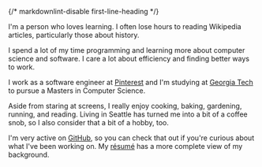 ---
---

{/* markdownlint-disable first-line-heading */}

I'm a person who loves learning. I often lose hours to reading Wikipedia articles, particularly those about history.

I spend a lot of my time programming and learning more about computer science and software. I care a lot about efficiency and finding better ways to work.

I work as a software engineer at [Pinterest](https://www.pinterest.com/) and I'm studying at [Georgia Tech](https://omscs.gatech.edu/) to pursue a Masters in Computer Science.

Aside from staring at screens, I really enjoy cooking, baking, gardening, running, and reading. Living in Seattle has turned me into a bit of a coffee snob, so I also consider that a bit of a hobby, too.

I'm very active on [GitHub](https://github.com/shepherdjerred),
so you can check that out if you're curious about what I've been working on.
My [résumé](https://resume.sjer.red/) has a more complete view of my background.
